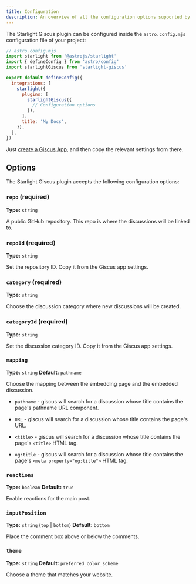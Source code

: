 ```yaml
---
title: Configuration
description: An overview of all the configuration options supported by the Starlight Giscus plugin.
---
```


The Starlight Giscus plugin can be configured inside the `astro.config.mjs` configuration file of your project:

```js {11}
// astro.config.mjs
import starlight from '@astrojs/starlight'
import { defineConfig } from 'astro/config'
import starlightGiscus from 'starlight-giscus'

export default defineConfig({
  integrations: [
    starlight({
      plugins: [
        starlightGiscus({
          // Configuration options
        }),
      ],
      title: 'My Docs',
    }),
  ],
})
```

Just [create a Giscus App](https://giscus.app), and then copy the relevant settings from there.

## Options

The Starlight Giscus plugin accepts the following configuration options:

### `repo` (required)

**Type:** `string`

A public GitHub repository. This repo is where the discussions will be linked to.

### `repoId` (required)

**Type:** `string`

Set the repository ID. Copy it from the Giscus app settings.

### `category` (required)

**Type:** `string`

Choose the discussion category where new discussions will be created.

### `categoryId` (required)

**Type:** `string`

Set the discussion category ID. Copy it from the Giscus app settings.

### `mapping`

**Type:** `string`
**Default:** `pathname`

Choose the mapping between the embedding page and the embedded discussion.

* `pathname` - giscus will search for a discussion whose title contains the page's pathname URL component.

* `URL` - giscus will search for a discussion whose title contains the page's URL.

* `<title>` - giscus will search for a discussion whose title contains the page's `<title>` HTML tag.

* `og:title` - giscus will search for a discussion whose title contains the page's `<meta property="og:title">` HTML tag.

### `reactions`

**Type:** `boolean`
**Default:** `true`

Enable reactions for the main post.

### `inputPosition`

**Type:** `string` (`top` | `bottom`)
**Default:** `bottom`

Place the comment box above or below the comments.

### `theme`

**Type:** `string`
**Default:** `preferred_color_scheme`

Choose a theme that matches your website.
